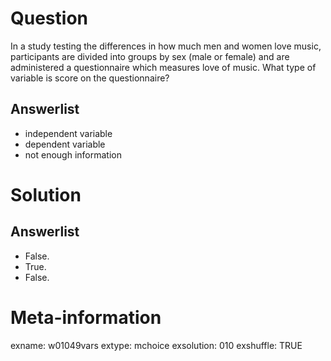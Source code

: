 Question
========
In a study testing the differences in how much men and women love music, participants are divided into groups by sex (male or female) and are administered a questionnaire which measures love of music. What type of variable is score on the questionnaire?

Answerlist
----------
* independent variable
* dependent variable
* not enough information


Solution
========

Answerlist
----------
* False.
* True.
* False.


Meta-information
================
exname: w01049vars
extype: mchoice
exsolution: 010
exshuffle: TRUE